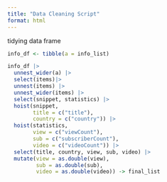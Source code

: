 ```yaml
---
title: "Data Cleaning Script"
format: html
---
```



tidying data frame
```r
info_df <- tibble(a = info_list)

info_df |>
  unnest_wider(a) |>
  select(items)|>
  unnest(items) |>
  unnest_wider(items) |>
  select(snippet, statistics) |>
  hoist(snippet, 
        title = c("title"),
        country = c("country")) |>
  hoist(statistics, 
        view = c("viewCount"),
        sub = c("subscriberCount"),
        video = c("videoCount")) |>
  select(title, country, view, sub, video) |>
  mutate(view = as.double(view), 
         sub = as.double(sub),
         video = as.double(video)) -> final_list
```
